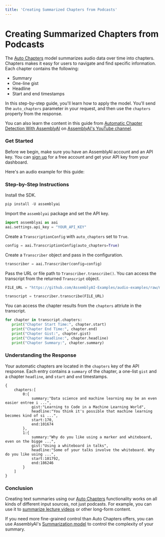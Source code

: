 ```yaml
---
title: 'Creating Summarized Chapters from Podcasts'
---
```





# Creating Summarized Chapters from Podcasts

The [Auto Chapters](https://www.assemblyai.com/docs/models/auto-chapters) model summarizes audio data over time into chapters. Chapters makes it easy for users to navigate and find specific information. Each chapter contains the following:
- Summary
- One-line gist
- Headline
- Start and end timestamps

In this step-by-step guide, you'll learn how to apply the model. You'll send the `auto_chapters` parameter in your request, and then use the `chapters` property from the response.

You can also learn the content in this guide from [Automatic Chapter Detection With AssemblyAI](https://www.youtube.com/watch?v=GvfmDGin7Zs) on [AssemblyAI's YouTube channel](https://www.youtube.com/@AssemblyAI).

### Get Started

Before we begin, make sure you have an AssemblyAI account and an API key. You can [sign up]() for a free account and get your API key from your dashboard.

Here's an audio example for this guide:


### Step-by-Step Instructions

Install the SDK.


```python
pip install -U assemblyai
```

Import the `assemblyai` package and set the API key.


```python
import assemblyai as aai
aai.settings.api_key = "YOUR_API_KEY"
```

Create a `TranscriptionConfig` with `auto_chapters` set to `True`.


```python
config = aai.TranscriptionConfig(auto_chapters=True)
```

Create a `Transcriber` object and pass in the configuration.


```python
transcriber = aai.Transcriber(config=config)
```

Pass the URL or file path to `Transcriber.transcribe()`. You can access the transcript from the returned `Transcript` object.


```python
FILE_URL = "https://github.com/AssemblyAI-Examples/audio-examples/raw/main/20230607_me_canadian_wildfires.mp3"

transcript = transcriber.transcribe(FILE_URL)
```

You can access the chapter results from the `chapters` attriute in the transcript.


```python
for chapter in transcript.chapters:
   print("Chapter Start Time:", chapter.start)
   print("Chapter End Time:", chapter.end)
   print("Chapter Gist:", chapter.gist)
   print("Chapter Headline:", chapter.headline)
   print("Chapter Summary:", chapter.summary)

```

### Understanding the Response

Your automatic chapters are located in the `chapters` key of the API response. Each entry contains a `summary` of the chapter, a one-list `gist` and a chapter `headline`, and `start` and `end` timestamps.

```
{
    chapters:[
        0:{
            summary:"Data science and machine learning may be an even easier entree i ...",
            gist:"Learning to Code in a Machine Learning World",
            headline:"You think it's possible that machine learning becomes kind of si ...",
            start:170,
            end:101674
        },
        1:{
            summary:"Why do you like using a marker and whiteboard, even on the bigge ...",
            gist:"Using a whiteboard in talks",
            headline:"Some of your talks involve the whiteboard. Why do you like using ...",
            start:101792,
            end:186246
        }
    ]
}
```

### Conclusion

Creating text summaries using our [Auto Chapters](https://www.assemblyai.com/blog/introducing-assemblyai-auto-chapters-summarize-audio-and-video-files/) functionality works on all kinds of different input sources, not just podcasts. For example, you can use it to [summarize lecture videos](https://www.assemblyai.com/blog/python-project-lecture-summaries/) or other long-form content.

If you need more fine-grained control than Auto Chapters offers, you can use AssemblyAI's [Summarization model](https://www.assemblyai.com/docs/models/summarization) to control the complexity of your summary.

